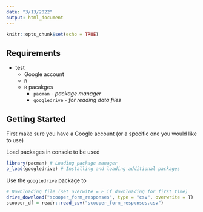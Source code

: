 ```yaml
---
date: "3/13/2022"
output: html_document
---
```

```r
knitr::opts_chunk$set(echo = TRUE)
```
## Requirements
* test
   * Google account
   * `R`
   * `R` pacakges
      - `pacman` - *package manager*
      - `googledrive` - *for reading data files*

## Getting Started

First make sure you have a Google account (or a specific one you would like to use)


Load packages in console to be used
```r
library(pacman) # Loading package manager
p_load(googledrive) # Installing and loading additional packages
```

Use the `googledrive` package to 

```r
# Downloading file (set overwite = F if downloading for first time)
drive_download("scooper_form_responses", type = "csv", overwrite = T)
scooper_df = readr::read_csv("scooper_form_responses.csv")
```




